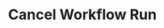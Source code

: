 ---
openapi: post /cancel/{team_id}/{run_id}
title: Cancel Workflow Run
description: "Cancels an ongoing workflow run"
---
